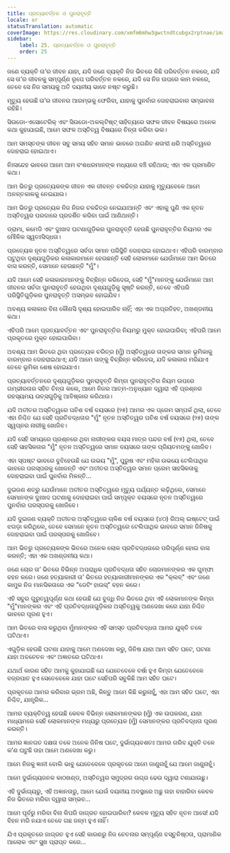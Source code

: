 ```yaml
---
title: ପ୍ରତ୍ୟାବର୍ତ୍ତନ ଓ ପୁନରାବୃତ୍ତି
locale: or
statusTranslation: automatic
coverImage: https://res.cloudinary.com/xmfm6mhw3gwctndtcubgx2rptnae/image/upload/v1740468922/small_cover_tratado_de_psicologia_revolucionaria_a4c0dca4e0.webp
sidebar:
    label: 25. ପ୍ରତ୍ୟାବର୍ତ୍ତନ ଓ ପୁନରାବୃତ୍ତି
    order: 25
---
```

ଜଣେ ବ୍ୟକ୍ତି ତା’ର ଜୀବନ ଯାହା, ଯଦି ଜଣେ ବ୍ୟକ୍ତି ନିଜ ଭିତରେ କିଛି ପରିବର୍ତ୍ତନ ନକରେ, ଯଦି ସେ ତା’ର ଜୀବନକୁ ସମ୍ପୂର୍ଣ୍ଣ ରୂପେ ପରିବର୍ତ୍ତନ ନକରେ, ଯଦି ସେ ନିଜ ଉପରେ କାମ ନକରେ, ତେବେ ସେ ନିଜ ସମୟକୁ ଅତି ଦୟନୀୟ ଭାବେ ନଷ୍ଟ କରୁଛି।

ମୃତ୍ୟୁ ହେଉଛି ତା’ର ଜୀବନର ଆରମ୍ଭକୁ ଫେରିବା, ଯାହାକୁ ପୁନର୍ବାର ଦୋହରାଇବାର ସମ୍ଭାବନା ରହିଛି।

ସିଉଡୋ-ଏସୋଟେରିକ୍ ଏବଂ ସିଉଡୋ-ଅକଲ୍ଟିଷ୍ଟ୍ ସାହିତ୍ୟରେ ସଫଳ ଜୀବନ ବିଷୟରେ ଅନେକ କଥା କୁହାଯାଇଛି, ଆମେ ସଫଳ ଅସ୍ତିତ୍ୱ ବିଷୟରେ ଚିନ୍ତା କରିବା ଭଲ।

ଆମ ସମସ୍ତଙ୍କ ଜୀବନ ସବୁ ସମୟ ସହିତ ସମାନ ଭାବରେ ଅଗଣିତ ଶତାବ୍ଦୀ ଧରି ଅସ୍ତିତ୍ୱରେ ଦୋହରାଇ ହୋଇଥାଏ।

ନିଃସନ୍ଦେହ ଭାବରେ ଆମେ ଆମ ବଂଶଧରମାନଙ୍କ ମଧ୍ୟରେ ବଞ୍ଚି ରହିଥାଉ; ଏହା ଏକ ପ୍ରମାଣିତ କଥା।

ଆମ ଭିତରୁ ପ୍ରତ୍ୟେକଙ୍କ ଜୀବନ ଏକ ଜୀବନ୍ତ ଚଳଚ୍ଚିତ୍ର ଯାହାକୁ ମୃତ୍ୟୁବେଳେ ଆମେ ଅନନ୍ତକାଳକୁ ନେଇଯାଉ।

ଆମ ଭିତରୁ ପ୍ରତ୍ୟେକ ନିଜ ନିଜର ଚଳଚ୍ଚିତ୍ର ନେଇଯାଆନ୍ତି ଏବଂ ଏହାକୁ ପୁଣି ଏକ ନୂତନ ଅସ୍ତିତ୍ୱର ପରଦାରେ ପ୍ରଦର୍ଶିତ କରିବା ପାଇଁ ଆଣିଥାନ୍ତି।

ଡ୍ରାମା, କମେଡି ଏବଂ ଦୁଃଖଦ ଘଟଣାଗୁଡ଼ିକର ପୁନରାବୃତ୍ତି ହେଉଛି ପୁନରାବୃତ୍ତିର ନିୟମର ଏକ ମୌଳିକ ସ୍ୱତଃସିଦ୍ଧତା।

ପ୍ରତ୍ୟେକ ନୂତନ ଅସ୍ତିତ୍ୱରେ ସର୍ବଦା ସମାନ ପରିସ୍ଥିତି ଦୋହରାଇ ହୋଇଥାଏ। ଏହିପରି ବାରମ୍ବାର ଘଟୁଥିବା ଦୃଶ୍ୟଗୁଡ଼ିକର କଳାକାରମାନେ ହେଉଛନ୍ତି ସେହି ଲୋକମାନେ ଯେଉଁମାନେ ଆମ ଭିତରେ ବାସ କରନ୍ତି, ସେମାନେ ହେଉଛନ୍ତି "ମୁଁ"।

ଯଦି ଆମେ ସେହି କଳାକାରମାନଙ୍କୁ ବିଚ୍ଛିନ୍ନ କରିଦେଉ, ସେହି "ମୁଁ"ମାନଙ୍କୁ ଯେଉଁମାନେ ଆମ ଜୀବନର ସର୍ବଦା ପୁନରାବୃତ୍ତି ହେଉଥିବା ଦୃଶ୍ୟଗୁଡ଼ିକୁ ସୃଷ୍ଟି କରନ୍ତି, ତେବେ ଏହିପରି ପରିସ୍ଥିତିଗୁଡ଼ିକର ପୁନରାବୃତ୍ତି ଅସମ୍ଭବ ହୋଇଯିବ।

ଅବଶ୍ୟ କଳାକାର ବିନା କୌଣସି ଦୃଶ୍ୟ ହୋଇପାରିବ ନାହିଁ; ଏହା ଏକ ଅପ୍ରତିହତ, ଅଖଣ୍ଡନୀୟ କଥା।

ଏହିପରି ଆମେ ପ୍ରତ୍ୟାବର୍ତ୍ତନ ଏବଂ ପୁନରାବୃତ୍ତିର ନିୟମରୁ ମୁକ୍ତ ହୋଇପାରିବା; ଏହିପରି ଆମେ ପ୍ରକୃତରେ ମୁକ୍ତ ହୋଇପାରିବା।

ଅବଶ୍ୟ ଆମ ଭିତରେ ଥିବା ପ୍ରତ୍ୟେକ ଚରିତ୍ର (ମୁଁ) ଅସ୍ତିତ୍ୱରେ ତାଙ୍କର ସମାନ ଭୂମିକାକୁ ବାରମ୍ବାର ଦୋହରାଇଥାଏ; ଯଦି ଆମେ ତାଙ୍କୁ ବିଚ୍ଛିନ୍ନ କରିଦେଉ, ଯଦି କଳାକାର ମରିଯାଏ ତେବେ ଭୂମିକା ଶେଷ ହୋଇଯାଏ।

ପ୍ରତ୍ୟାବର୍ତ୍ତନରେ ଦୃଶ୍ୟଗୁଡ଼ିକର ପୁନରାବୃତ୍ତି କିମ୍ବା ପୁନରାବୃତ୍ତିର ନିୟମ ଉପରେ ଗମ୍ଭୀରତାର ସହିତ ଚିନ୍ତା କଲେ, ଆମେ ନିଜର ଆତ୍ମ-ଅନୁଧ୍ୟାନ ଦ୍ୱାରା ଏହି ପ୍ରଶ୍ନର ରହସ୍ୟମୟ ଉତ୍ସଗୁଡ଼ିକୁ ଆବିଷ୍କାର କରିଥାଉ।

ଯଦି ଅତୀତର ଅସ୍ତିତ୍ୱରେ ପଚିଶ ବର୍ଷ ବୟସରେ (୨୫) ଆମର ଏକ ପ୍ରେମ ସମ୍ପର୍କ ଥିଲା, ତେବେ ଏହା ନିଶ୍ଚିତ ଯେ ସେହି ପ୍ରତିବଦ୍ଧତାର "ମୁଁ" ନୂତନ ଅସ୍ତିତ୍ୱର ପଚିଶ ବର୍ଷ ବୟସରେ (୨୫) ତାଙ୍କ ସ୍ୱପ୍ନର ନାରୀକୁ ଖୋଜିବ।

ଯଦି ସେହି ସମୟରେ ପ୍ରଶ୍ନରେ ଥିବା ନାରୀଙ୍କର ବୟସ ମାତ୍ର ପନ୍ଦର ବର୍ଷ (୧୫) ଥିଲା, ତେବେ ସେହି ସାହସିକତାର "ମୁଁ" ନୂତନ ଅସ୍ତିତ୍ୱରେ ସମାନ ବୟସରେ ତାଙ୍କ ପ୍ରିୟତମଙ୍କୁ ଖୋଜିବ।

ଏହା ସ୍ପଷ୍ଟ ଭାବରେ ବୁଝିହେଉଛି ଯେ ଉଭୟ "ମୁଁ", ପୁରୁଷ ଏବଂ ମହିଳା ଉଭୟେ ଟେଲିପାଥିକ ଭାବରେ ପରସ୍ପରକୁ ଖୋଜନ୍ତି ଏବଂ ଅତୀତର ଅସ୍ତିତ୍ୱର ସମାନ ପ୍ରେମ ସାହସିକତାକୁ ଦୋହରାଇବା ପାଇଁ ପୁନର୍ବାର ମିଳନ୍ତି...

ଦୁଇଜଣ ଶତ୍ରୁ ଯେଉଁମାନେ ଅତୀତର ଅସ୍ତିତ୍ୱରେ ମୃତ୍ୟୁ ପର୍ଯ୍ୟନ୍ତ ଲଢ଼ିଥିଲେ, ସେମାନେ ସେମାନଙ୍କ ଦୁଃଖଦ ଘଟଣାକୁ ଦୋହରାଇବା ପାଇଁ ସମ୍ପୃକ୍ତ ବୟସରେ ନୂତନ ଅସ୍ତିତ୍ୱରେ ପୁନର୍ବାର ପରସ୍ପରକୁ ଖୋଜିବେ।

ଯଦି ଦୁଇଜଣ ବ୍ୟକ୍ତି ଅତୀତର ଅସ୍ତିତ୍ୱରେ ଚାଳିଶ ବର୍ଷ ବୟସରେ (୪୦) ରିଅଲ୍ ଇଷ୍ଟେଟ୍ ପାଇଁ ଝଗଡ଼ା କରିଥିଲେ, ତେବେ ସେମାନେ ନୂତନ ଅସ୍ତିତ୍ୱରେ ଟେଲିପାଥିକ ଭାବରେ ସମାନ ଜିନିଷକୁ ଦୋହରାଇବା ପାଇଁ ପରସ୍ପରକୁ ଖୋଜିବେ।

ଆମ ଭିତରୁ ପ୍ରତ୍ୟେକଙ୍କ ଭିତରେ ଅନେକ ଲୋକ ପ୍ରତିବଦ୍ଧତାରେ ପରିପୂର୍ଣ୍ଣ ହୋଇ ବାସ କରନ୍ତି; ଏହା ଏକ ଅଖଣ୍ଡନୀୟ କଥା।

ଜଣେ ଚୋର ତା’ ଭିତରେ ବିଭିନ୍ନ ଅପରାଧିକ ପ୍ରତିବଦ୍ଧତା ସହିତ ଚୋରମାନଙ୍କର ଏକ ଗୁମ୍ଫା ବହନ କରେ। ଜଣେ ହତ୍ୟାକାରୀ ତା’ ଭିତରେ ହତ୍ୟାକାରୀମାନଙ୍କର ଏକ "କ୍ଲବ୍" ଏବଂ ଜଣେ କାମୁକ ନିଜ ମାନସିକତାରେ ଏକ "ଡେଟିଂ ହାଉସ୍" ବହନ କରେ।

ଏହି ସବୁର ଗୁରୁତ୍ୱପୂର୍ଣ୍ଣ କଥା ହେଉଛି ଯେ ବୁଦ୍ଧି ନିଜ ଭିତରେ ଥିବା ଏହି ଲୋକମାନଙ୍କ କିମ୍ବା "ମୁଁ"ମାନଙ୍କର ଏବଂ ଏହି ପ୍ରତିବଦ୍ଧତାଗୁଡ଼ିକର ଅସ୍ତିତ୍ୱକୁ ଅଣଦେଖା କରେ ଯାହା ନିଶ୍ଚିତ ଭାବରେ ପୂରଣ ହୁଏ।

ଆମ ଭିତରେ ବାସ କରୁଥିବା ମୁଁମାନଙ୍କର ଏହି ସମସ୍ତ ପ୍ରତିବଦ୍ଧତା ଆମର ଯୁକ୍ତି ତଳେ ଘଟିଥାଏ।

ଏଗୁଡ଼ିକ ହେଉଛି ଘଟଣା ଯାହାକୁ ଆମେ ଅଣଦେଖା କରୁ, ଜିନିଷ ଯାହା ଆମ ସହିତ ଘଟେ, ଘଟଣା ଯାହା ଅବଚେତନ ଏବଂ ଅଜ୍ଞାତରେ ଘଟିଥାଏ।

ଯଥାର୍ଥ କାରଣ ସହିତ ଆମକୁ କୁହାଯାଇଛି ଯେ ଯେତେବେଳେ ବର୍ଷା ହୁଏ କିମ୍ବା ଯେତେବେଳେ ବଜ୍ରପାତ ହୁଏ ସେତେବେଳେ ଯାହା ଘଟେ ସେହିପରି ସବୁକିଛି ଆମ ସହିତ ଘଟେ।

ପ୍ରକୃତରେ ଆମର କରିବାର ଭ୍ରମ ଅଛି, କିନ୍ତୁ ଆମେ କିଛି କରୁନାହୁଁ, ଏହା ଆମ ସହିତ ଘଟେ, ଏହା ନିଶ୍ଚିତ, ଯାନ୍ତ୍ରିକ...

ଆମର ବ୍ୟକ୍ତିତ୍ୱ ହେଉଛି କେବଳ ବିଭିନ୍ନ ଲୋକମାନଙ୍କର (ମୁଁ) ଏକ ଉପକରଣ, ଯାହା ମାଧ୍ୟମରେ ସେହି ଲୋକମାନଙ୍କ ମଧ୍ୟରୁ ପ୍ରତ୍ୟେକ (ମୁଁ) ସେମାନଙ୍କର ପ୍ରତିବଦ୍ଧତା ପୂରଣ କରନ୍ତି।

ଆମର ଜ୍ଞାନଗତ ଦକ୍ଷତା ତଳେ ଅନେକ ଜିନିଷ ଘଟେ, ଦୁର୍ଭାଗ୍ୟବଶତଃ ଆମର ଗରିବ ଯୁକ୍ତି ତଳେ କ’ଣ ଘଟୁଛି ତାହା ଆମେ ଅଣଦେଖା କରୁ।

ଆମେ ନିଜକୁ ଜ୍ଞାନୀ ବୋଲି ଭାବୁ ଯେତେବେଳେ ପ୍ରକୃତରେ ଆମେ ଜାଣୁନାହୁଁ ଯେ ଆମେ ଜାଣୁନାହୁଁ।

ଆମେ ଦୁର୍ଭାଗ୍ୟଜନକ କାଠଖଣ୍ଡ, ଅସ୍ତିତ୍ୱର ସମୁଦ୍ରର ଉଗ୍ର ଢେଉ ଦ୍ୱାରା ଟଣାଯାଉଛୁ।

ଏହି ଦୁର୍ଭାଗ୍ୟରୁ, ଏହି ଅଜ୍ଞାନତାରୁ, ଆମେ ଯେଉଁ ଦୟନୀୟ ଅବସ୍ଥାରେ ଅଛୁ ତାହା ବାହାରିବା କେବଳ ନିଜ ଭିତରେ ମରିବା ଦ୍ୱାରା ସମ୍ଭବ...

ଆମେ ପୂର୍ବରୁ ମରିବା ବିନା କିପରି ଜାଗ୍ରତ ହୋଇପାରିବା? କେବଳ ମୃତ୍ୟୁ ସହିତ ନୂତନ ଆସେ! ଯଦି ବିହନ ମରି ନଯାଏ ତେବେ ଗଛ ଜନ୍ମ ହୁଏ ନାହିଁ।

ଯିଏ ପ୍ରକୃତରେ ଜାଗ୍ରତ ହୁଏ ସେହି କାରଣରୁ ନିଜ ଚେତନାର ସମ୍ପୂର୍ଣ୍ଣ ବସ୍ତୁନିଷ୍ଠତା, ପ୍ରାମାଣିକ ଆଲୋକ ଏବଂ ସୁଖ ପ୍ରାପ୍ତ କରେ...

